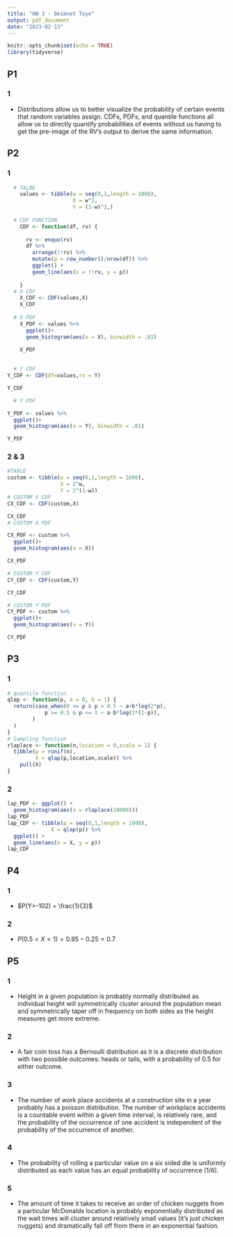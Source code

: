 ```yaml
---
title: "HW 3 - Beimnet Taye"
output: pdf_document
date: "2023-02-13"
---
```


```r
knitr::opts_chunk$set(echo = TRUE)
library(tidyverse)
```

## P1

### 1

-   Distributions allow us to better visualize the probability of certain events that random variables assign. CDFs, PDFs, and quantile functions all allow us to directly quantify probabilities of events without us having to get the pre-image of the RV's output to derive the same information.

## P2

### 1

```r

  # TALBE
    values <- tibble(w = seq(0,1,length = 1000),
                     X = w^2,
                     Y = (1-w)^2,)
    
  # CDF FUNCTION
    CDF <- function(df, rv) {
      
      rv <- enquo(rv)
      df %>% 
        arrange(!!rv) %>% 
        mutate(p = row_number()/nrow(df)) %>% 
        ggplot() +
        geom_line(aes(x = !!rv, y = p)) 
      
    }
  # X CDF
    X_CDF <- CDF(values,X)
    X_CDF
  
  # X PDF
    X_PDF <- values %>% 
      ggplot()+
      geom_histogram(aes(x = X), binwidth = .01)
    
    X_PDF
    

  # Y CDF
Y_CDF <- CDF(df=values,rv = Y)

Y_CDF

  # Y PDF

Y_PDF <- values %>% 
  ggplot()+
  geom_histogram(aes(x = Y), binwidth = .01)

Y_PDF

```

### 2 & 3

```r
#TABLE
custom <- tibble(w = seq(0,1,length = 1000),
                 X = 2^w,
                 Y = 2^(1-w))
# CUSTOM X CDF
CX_CDF <- CDF(custom,X)

CX_CDF
# CUSTOM X PDF

CX_PDF <- custom %>% 
  ggplot()+
  geom_histogram(aes(x = X))

CX_PDF

# CUSTOM Y CDF
CY_CDF <- CDF(custom,Y)

CY_CDF

# CUSTOM Y PDF
CY_PDF <- custom %>% 
  ggplot()+
  geom_histogram(aes(x = Y))

CY_PDF
```

## P3

### 1

```r
# quantile function
qlap <- function(p, a = 0, b = 1) {
  return(case_when(0 <= p & p < 0.5 ~ a+b*log(2*p),
            p >= 0.5 & p <= 1 ~ a-b*log(2*(1-p)),
        )
  )
}
# Sampling function
rlaplace <- function(n,location = 0,scale = 1) {
  tibble(p = runif(n),
         X = qlap(p,location,scale)) %>% 
    pull(X)
}
```

### 2

```r
lap_PDF <- ggplot() +
  geom_histogram(aes(x = rlaplace(10000)))
lap_PDF
lap_CDF <- tibble(p = seq(0,1,length = 1000),
              X = qlap(p)) %>% 
  ggplot() +
  geom_line(aes(x = X, y = p))
lap_CDF
```

## P4

### 1

-   $P(Y>-102) = \frac{1}{3}$

### 2

-   $P(0.5<X<1) = 0.95 - 0.25 = 0.7$

## P5

### 1

-   Height in a given population is probably normally distributed as individual height will symmetrically cluster around the population mean and symmetrically taper off in frequency on both sides as the height measures get more extreme.

### 2

-   A fair coin toss has a Bernoulli distribution as it is a discrete distribution with two possible outcomes: heads or tails, with a probability of 0.5 for either outcome.

### 3

-   The number of work place accidents at a construction site in a year probably has a poisson distribution. The number of workplace accidents is a countable event within a given time interval, is relatively rare, and the probability of the occurrence of one accident is independent of the probability of the occurrence of another.

### 4

-   The probability of rolling a particular value on a six sided die is uniformly distributed as each value has an equal probability of occurrence (1/6).

### 5

-   The amount of time it takes to receive an order of chicken nuggets from a particular McDonalds location is probably exponentially distributed as the wait times will cluster around relatively small values (it's just chicken nuggets) and dramatically fall off from there in an exponential fashion.
